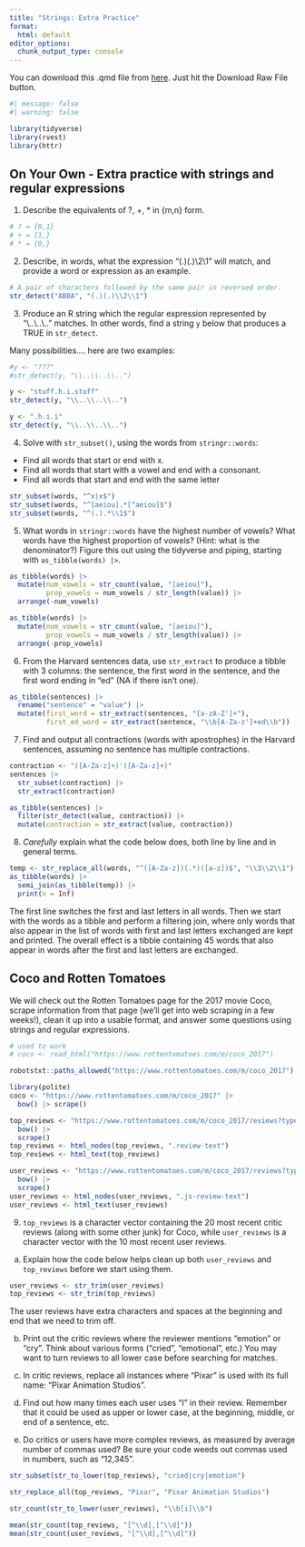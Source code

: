 ```yaml
---
title: "Strings: Extra Practice"
format:
  html: default
editor_options: 
  chunk_output_type: console
---
```

  
You can download this .qmd file from [here](https://github.com/proback/264_fall_2024/blob/main/10_strings_part3.qmd).  Just hit the Download Raw File button.

```r
#| message: false
#| warning: false

library(tidyverse)
library(rvest)
library(httr)
```


## On Your Own - Extra practice with strings and regular expressions

1. Describe the equivalents of ?, +, * in {m,n} form.

```r
# ? = {0,1}
# + = {1,}
# * = {0,}
```


2. Describe, in words, what the expression "(.)(.)\\2\\1" will match, and provide a word or expression as an example.

```r
# A pair of characters followed by the same pair in reversed order.
str_detect("ABBA", "(.)(.)\\2\\1")
```


3. Produce an R string which the regular expression represented by "\\..\\..\\.." matches.  In other words, find a string `y` below that produces a TRUE in `str_detect`.

Many possibilities.... here are two examples:

```r
#y <- "???"
#str_detect(y, "\\..\\..\\..")

y <- "stuff.h.i.stuff"
str_detect(y, "\\..\\..\\..")

y <- ".h.i.i"
str_detect(y, "\\..\\..\\..")
```


4. Solve with `str_subset()`, using the words from `stringr::words`:

- Find all words that start or end with x.
- Find all words that start with a vowel and end with a consonant.
- Find all words that start and end with the same letter

```r
str_subset(words, "^x|x$")
str_subset(words, "^[aeiou].*[^aeiou]$") 
str_subset(words, "^(.).*\\1$")
```


5. What words in `stringr::words` have the highest number of vowels? What words have the highest proportion of vowels? (Hint: what is the denominator?)  Figure this out using the tidyverse and piping, starting with `as_tibble(words) |>`.

```r
as_tibble(words) |>
  mutate(num_vowels = str_count(value, "[aeiou]"),
         prop_vowels = num_vowels / str_length(value)) |>
  arrange(-num_vowels)

as_tibble(words) |>
  mutate(num_vowels = str_count(value, "[aeiou]"),
         prop_vowels = num_vowels / str_length(value)) |>
  arrange(-prop_vowels)
```


6. From the Harvard sentences data, use `str_extract` to produce a tibble with 3 columns:  the sentence, the first word in the sentence, and the first word ending in "ed" (NA if there isn't one).

```r
as_tibble(sentences) |>
  rename("sentence" = "value") |>
  mutate(first_word = str_extract(sentences, "[a-zA-Z']+"),
         first_ed_word = str_extract(sentence, "\\b[A-Za-z']+ed\\b"))
```


7. Find and output all contractions (words with apostrophes) in the Harvard sentences, assuming no sentence has multiple contractions.

```r
contraction <- "([A-Za-z]+)'([A-Za-z]+)"
sentences |>
  str_subset(contraction) |>
  str_extract(contraction)

as_tibble(sentences) |>
  filter(str_detect(value, contraction)) |>
  mutate(contraction = str_extract(value, contraction))
```


8. *Carefully* explain what the code below does, both line by line and in general terms.

```r
temp <- str_replace_all(words, "^([A-Za-z])(.*)([a-z])$", "\\3\\2\\1")
as_tibble(words) |>
  semi_join(as_tibble(temp)) |>
  print(n = Inf)
```

The first line switches the first and last letters in all words.  Then we start with the words as a tibble and perform a filtering join, where only words that also appear in the list of words with first and last letters exchanged are kept and printed.  The overall effect is a tibble containing 45 words that also appear in words after the first and last letters are exchanged.


## Coco and Rotten Tomatoes

We will check out the Rotten Tomatoes page for the 2017 movie Coco, scrape information from that page (we'll get into web scraping in a few weeks!), clean it up into a usable format, and answer some questions using strings and regular expressions.

```r
# used to work
# coco <- read_html("https://www.rottentomatoes.com/m/coco_2017")

robotstxt::paths_allowed("https://www.rottentomatoes.com/m/coco_2017")

library(polite)
coco <- "https://www.rottentomatoes.com/m/coco_2017" |>
  bow() |> scrape()

top_reviews <- "https://www.rottentomatoes.com/m/coco_2017/reviews?type=top_critics" |> 
  bow() |> 
  scrape()
top_reviews <- html_nodes(top_reviews, ".review-text")
top_reviews <- html_text(top_reviews)

user_reviews <- "https://www.rottentomatoes.com/m/coco_2017/reviews?type=user" |> 
  bow() |> 
  scrape()
user_reviews <- html_nodes(user_reviews, ".js-review-text")
user_reviews <- html_text(user_reviews)
```


9. `top_reviews` is a character vector containing the 20 most recent critic reviews (along with some other junk) for Coco, while `user_reviews` is a character vector with the 10 most recent user reviews.

a) Explain how the code below helps clean up both `user_reviews` and `top_reviews` before we start using them.

```r
user_reviews <- str_trim(user_reviews)
top_reviews <- str_trim(top_reviews)
```

The user reviews have extra characters and spaces at the beginning and end that we need to trim off.


b) Print out the critic reviews where the reviewer mentions "emotion" or "cry".  Think about various forms ("cried", "emotional", etc.)  You may want to turn reviews to all lower case before searching for matches.

c) In critic reviews, replace all instances where "Pixar" is used with its full name: "Pixar Animation Studios".

d) Find out how many times each user uses "I" in their review.  Remember that it could be used as upper or lower case, at the beginning, middle, or end of a sentence, etc.

e) Do critics or users have more complex reviews, as measured by average number of commas used?  Be sure your code weeds out commas used in numbers, such as "12,345".

```r
str_subset(str_to_lower(top_reviews), "cried|cry|emotion")

str_replace_all(top_reviews, "Pixar", "Pixar Animation Studios")

str_count(str_to_lower(user_reviews), "\\b[i]\\b")

mean(str_count(top_reviews, "[^\\d],[^\\d]"))
mean(str_count(user_reviews, "[^\\d],[^\\d]"))
```

